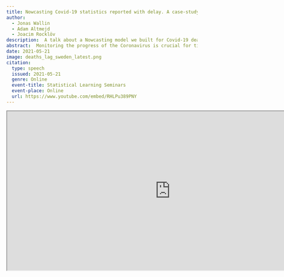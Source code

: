 ```yaml
---
title: Nowcasting Covid-19 statistics reported with delay. A case-study of Sweden and UK
author:
  - Jonas Wallin
  - Adam Altmejd
  - Joacim Rocklöv
description:  A talk about a Nowcasting model we built for Covid-19 deaths.
abstract:  Monitoring the progress of the Coronavirus is crucial for timely implementation of intervention. The availability of unbiased timely statistics of trends in disease events are a key to effective responses. But due to reporting delays, the most recently reported numbers are frequently underestimating the total number of infections, hospitalizations and deaths creating an illusion of a downward trend. Here we describe a statistical methodology for predicting true daily quantities and their uncertainty, estimated using historical reporting delays. The methodology takes into account the observed distribution pattern of the lag. It is derived from the “removal method”, a well-established estimation framework in the field of ecology. We show how the method works for both the Swedish and the UK death count. 
date: 2021-05-21
image: deaths_lag_sweden_latest.png
citation:
  type: speech
  issued: 2021-05-21
  genre: Online
  event-title: Statistical Learning Seminars
  event-place: Online
  url: https://www.youtube.com/embed/RHLPu389PNY
---
```


 <iframe width="860" height="420"
src=" https://www.youtube.com/embed/RHLPu389PNY "> 
